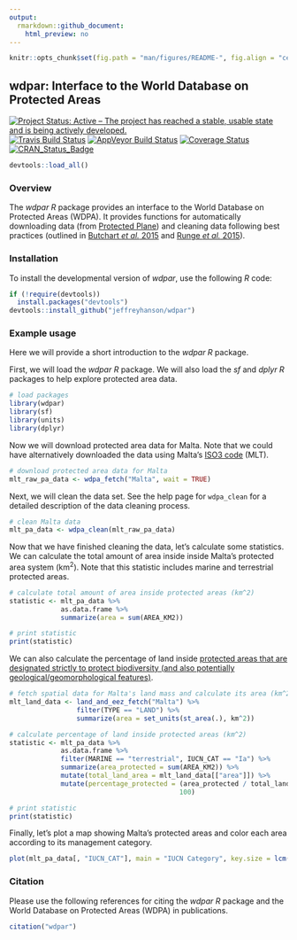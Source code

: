 ```yaml
---
output:
  rmarkdown::github_document:
    html_preview: no
---
```


```r
knitr::opts_chunk$set(fig.path = "man/figures/README-", fig.align = "center")
```

<!--- README.md is generated from README.Rmd. Please edit that file -->

## wdpar: Interface to the World Database on Protected Areas

[![Project Status: Active – The project has reached a stable, usable state and is being actively developed.](http://www.repostatus.org/badges/latest/active.svg)](http://www.repostatus.org/#active)
[![Travis Build Status](https://img.shields.io/travis/jeffreyhanson/wdpar/master.svg?label=Mac%20OSX%20%26%20Linux)](https://travis-ci.org/jeffreyhanson/wdpar)
[![AppVeyor Build Status](https://img.shields.io/appveyor/ci/jeffreyhanson/wdpa/master.svg?label=Windows)](https://ci.appveyor.com/project/jeffreyhanson/wdpar)
[![Coverage Status](https://codecov.io/github/jeffreyhanson/wdpa/coverage.svg?branch=master)](https://codecov.io/github/jeffreyhanson/wdpar?branch=master)
[![CRAN_Status_Badge](http://www.r-pkg.org/badges/version/wdpa)](https://CRAN.R-project.org/package=wdpar)

```r
devtools::load_all()
```

### Overview

The _wdpar R_ package provides an interface to the World Database on
Protected Areas (WDPA). It provides functions for automatically downloading
data (from [Protected Plane](http://protectedplanet.net)) and cleaning
data following best practices (outlined in [Butchart _et al._ 2015](https://dx.doi.org/10.1111/conl.12158) and [Runge _et al._ 2015](https://dx.doi.org/10.1126/science.aac9180)).

### Installation

To install the developmental version of _wdpar_, use the following _R_ code:

```r
if (!require(devtools))
  install.packages("devtools")
devtools::install_github("jeffreyhanson/wdpar")
```

### Example usage

Here we will provide a short introduction to the _wdpar R_ package.

First, we will load the _wdpar R_ package. We will also load the _sf_ and _dplyr R_ packages to help explore protected area data.

```r
# load packages
library(wdpar)
library(sf)
library(units)
library(dplyr)
```

Now we will download protected area data for Malta. Note that we could have alternatively downloaded the data using Malta's [ISO3 code](https://en.wikipedia.org/wiki/ISO_3166-1_alpha-3) (MLT).

```r
# download protected area data for Malta
mlt_raw_pa_data <- wdpa_fetch("Malta", wait = TRUE)
```

Next, we will clean the data set. See the help page for `wdpa_clean` for a detailed description of the data cleaning process.

```r
# clean Malta data
mlt_pa_data <- wdpa_clean(mlt_raw_pa_data)
```

Now that we have finished cleaning the data, let's calculate some statistics. We can calculate the total amount of area inside inside Malta's protected area system (km$^2$). Note that this statistic includes marine and terrestrial protected areas.

```r
# calculate total amount of area inside protected areas (km^2)
statistic <- mlt_pa_data %>%
             as.data.frame %>%
             summarize(area = sum(AREA_KM2))

# print statistic
print(statistic)
```

We can also calculate the percentage of land inside [protected areas that are designated strictly to protect biodiversity (and also potentially geological/geomorphological features)](https://www.iucn.org/theme/protected-areas/about/protected-area-categories).

```r
# fetch spatial data for Malta's land mass and calculate its area (km^2)
mlt_land_data <- land_and_eez_fetch("Malta") %>%
                 filter(TYPE == "LAND") %>%
                 summarize(area = set_units(st_area(.), km^2))

# calculate percentage of land inside protected areas (km^2)
statistic <- mlt_pa_data %>%
             as.data.frame %>%
             filter(MARINE == "terrestrial", IUCN_CAT == "Ia") %>%
             summarize(area_protected = sum(AREA_KM2)) %>%
             mutate(total_land_area = mlt_land_data[["area"]]) %>%
             mutate(percentage_protected = (area_protected / total_land_area) *
                                           100)

# print statistic
print(statistic)
```

Finally, let's plot a map showing Malta's protected areas and color each area according to its management category.

```r
plot(mlt_pa_data[, "IUCN_CAT"], main = "IUCN Category", key.size = lcm("4"))
```

### Citation

Please use the following references for citing the _wdpar R_ package and the World Database on Protected Areas (WDPA) in publications.

```r
citation("wdpar")
```
